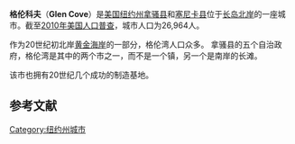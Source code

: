 {{Infobox Settlement
| name = 格伦科夫<br/>Glen Cove
| image_skyline = 
| imagesize = 
| image_caption = 
| image_flag = 
| image_shield = 
| image_map = Nassau County New York incorporated and unincorporated areas Glen Cove highlighted.svg
| pushpin_map = 
| pushpin_map_caption = 
| pushpin_label_position = 
| subdivision_type = 国家
| subdivision_name = {{USA}}
| subdivision_type1 = [[美国行政区划|州]]
| subdivision_name1 = [[纽约州|纽约州]]
| subdivision_type2 = [[纽约州行政区划|县]]
| subdivision_name2 =  [[拿骚县_(纽约州)|拿骚县]]
|established_title      = 建制
|established_date       = 1918<ref>http://www.glencove-li.us/glen-coves-350th-anniversary-advisory-committee-launches-new-web-site/</ref>
| elevation_m = 7
| elevation_footnotes  =  
| area_total_km2 = 49.9
| area_total_sq_mi  = 19.3
| population_as_of = 2010年
| population_total = 26964
| population_density_km2 = auto
| timezone = [[北美东部标准时间|EST]]
| utc_offset = -5
| timezone_DST = [[EDT|EDT]]
| utc_offset_DST = -4
| latd = 42
| latm = 52
| lats = 2
| latNS = N
| longd = 73
| longm = 37
| longs = 40
| longEW = W
| website =  
}}
'''格伦科夫'''（'''Glen Cove'''）是[[美国|美国]][[纽约州|纽约州]][[拿骚县_(纽约州)|拿骚县]]和[[塞尼卡县_(纽约州)|塞尼卡县]]位于[[长岛北岸|长岛北岸]]的一座城市。截至[[2010年美国人口普查|2010年美国人口普查]]，城市人口为26,964人。

作为20世纪初北岸[[长岛北岸|黄金海岸]]的一部分，格伦湾人口众多。 拿骚县的五个自治政府，格伦湾是其中的两个市之一，而不是一个镇，另一个是南岸的长滩。

该市也拥有20世纪几个成功的制造基地。


== 参考文献 ==
{{Reflist}}


[[Category:纽约州城市|Category:纽约州城市]]